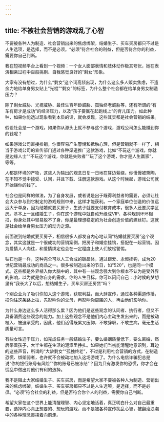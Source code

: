 ```yaml
---
---
---
```

title: 不被社会营销的游戏乱了心智
---




不要被各种人为制造、社会营销出来的焦虑绑架，结婚生子、买车买房都只不过是人生选项，是选择，而不是必须。“必须”符合社会的利益，但是否符合你的利益，需要你自己判断。

我在短视频平台上看到一个视频：一个女人面部表情和肢体动作极其夸张，她在表演相亲过程中百般挑剔、自我感觉良好的“剩女”形象。

大家有没有想过，为什么“剩女”这个词高频出现，为什么这么多人贩卖焦虑，不遗余力地给单身男女贴上“光棍”“剩女”的标签，为什么整个社会都在给单身男女制造压力？

除了剩女威胁、光棍威胁、最佳生育年龄威胁、孤独终老威胁等，还有所谓的“有车有房才是成功”的经济压力，以及“孩子要赢在起跑线上”的育儿压力。如此种种，如果你能透过现象看到本质的话，就会发现，这些其实都是社会营销的结果。

假设社会是一个游戏，如果你从源头上就不参与这个游戏，游戏公司怎么能赚到你的钱呢？

如果游戏公司直接推销，你很容易产生警惕和抵触心理，但是营销就不一样了，相当于游戏公司的宣传部门通过各种渠道推广这款游戏，比如“不玩这个游戏，你就是边缘人士”“不玩这个游戏，你就是失败者”“玩了这个游戏，你才是人生赢家”，等等。

人都是环境的产物，这些人为输出的观念日复一日地在耳边萦绕，你慢慢被熏陶，在不知不觉中接受、认同，并且下载、注册这款游戏。从这个时候起，游戏公司就开始赚你的钱了。

社会也是同样的做法，为了自身发展，或者说是出于既得利益者的需要，必须让社会大众参与到它制定的游戏规则中来，这样才能获利。一个家庭单位创造的价值远远大于单身，因为结婚就要买房子，生孩子就要支付教育成本，很多人还要买学区房。基本上一旦结婚生子，你在这个游戏中就自动升级成VIP，各种规则环环相扣，你身处其中轻易脱不了身，你是最理想稳定的为社会创造价值的螺丝钉。这就是社会给单身男女压力的动力之源。

前面说到结婚就要买房子，相信很多人都发自内心地认同“结婚就要买房”这个观念，其实这就是一个很成功的营销案例，把房子和婚恋挂钩，搭配在一起营销。因为爱情人人向往，和爱情绑定也会在一定程度上使人们放松警惕。

钻石也是一样，这种完全可以人工合成的碳晶体，通过跟爱、永恒挂钩，成为20世纪营销最成功的商品之一。很多被制造出来的节日，如“520”，也是同一个模式。这些都是外界植入你大脑中的，其中有一些观念强大到你根本不认为是受外界的影响，以为就是你自身的需求，你的人生目标。你可以问问自己：小时候的梦想里有“我长大了以后，想结婚生子，买车买房还房贷”吗？

个别企业为了吸引你加入这个游戏，获取利益，而大肆宣传，通过各种渠道传播，把你往这条路上拉，先影响你的父母，再影响你周围的人，再由他们影响你。

为什么身边这么多人活得那么累？因为他们是这些观念的认同者、执行者，但又不具备消费这些观念的能力。加上这些观念不是他们内心主动生发出来的，而是被动植入、被迫承受的，因此，他们活得既累又压抑，不敢辞职，不敢生病，毫无生活质量可言。

有些女性迫于压力，如完成任务一般结婚生子，要么婚姻质量低下，要么离婚，然后带着孩子，大半生都在生活的泥潭里挣扎。如果她们当初能清醒地意识到，耳边的这些声音，所谓的“大龄剩女”“孤独终老”，不过是利用社会营销的方式，在制造恐慌、绑架弱者，也许就不会被动地加入这场游戏了。为什么电信诈骗犯总是说“你的银行账号有风险”“你的账号已被冻结”？因为只有激发你的恐慌，你才会在慌乱中做出对他们有利的选择。

我不是阻止大家结婚生子、买车买房，而是希望大家不要被各种人为制造、营销出来的焦虑绑架，结婚生子、买车买房都只不过是人生选项，是选择，而不是必须。“必须”符合社会的利益，但是否符合你个人的利益，需要你自己判断。

希望大家在这个世界上能清醒理智、内心坚定地活着，真正明白什么对自己最重要，选择内心真正想要的、想玩的游戏，而不是被各种宣传扰乱心智，被翻滚浪潮中的各种理念裹挟着向前走。